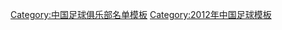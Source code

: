 {{Football squad with groups
|name=2012年中超分类名单大连阿尔滨
|bgcolor=#0070FF
|bordercolor=#FFFFFF
|textcolor=#FFFFFF
|title=[[大连阿尔滨足球俱乐部|<span style="color:#FFFFFF">大连阿尔滨</span>]] — [[2012年中国足球超级联赛|<span style="color:#FFFFFF">2012年</span>]][[中国足球超级联赛|<span style="color:#FFFFFF">中超联赛第 5 名</span>]]
|group1=全年参赛球员
|list1=<div>
{{Football squad2 player|no=1|name=[[于子千]]}}
{{Football squad2 player|no=3|name=[[赵和靖]]}}
{{Football squad2 player|no=5|name=[[晋鹏翔]]}}
{{Football squad2 player|no=6|name=[[朱晓刚]]}}
{{Football squad2 player|no=7|name=[[吴庆]]}}
{{Football squad2 player|no=8|name={{flagicon|BRA}} [[法比奥·罗申巴克|-{zh-hans:罗申巴克;zh-hk:洛查碧克}-]]}}
{{Football squad2 player|no=10|name=[[王君 (足球运动员)|王君]]}}
{{Football squad2 player|no=11|name={{flagicon|NGR}} [[皮特·乌塔卡|乌塔卡]]}}
{{Football squad2 player|no=12|name=[[周通 (足球运动员)|周通]]}}
{{Football squad2 player|no=13|name={{flagicon|GHA}} [[李·阿迪]]}}
{{Football squad2 player|no=14|name=[[胡兆军]]}}
{{Football squad2 player|no=15|name=[[尹路]]}}
{{Football squad2 player|no=17|name=[[孙昊晟]]}}
{{Football squad2 player|no=18|name=[[王萌]]}}
{{Football squad2 player|no=21|name=[[陈雷 (足球运动员)|陈雷]]}}
{{Football squad2 player|no=22|name=[[于大宝]]}}
{{Football squad2 player|no=23|name=[[雷涛 (足球运动员)|雷涛]]}}
{{Football squad2 player|no=24|name=[[刘宇 (足球运动员)|刘宇]]}}
{{Football squad2 player|no=26|name=[[姜文骏]]}}
{{Football squad2 player|no=27|name=[[常琳]]}}
{{Football squad2 player|no=28|name=[[王宏有]]}}
{{Football squad2 player|no=29|name=[[孙铂]]}}
{{Football squad2 player|no=30|name=[[杨林 (足球运动员)|杨林]]}}
{{Football squad2 player|no=31|name=[[詹伦豪]]}}
{{Football squad2 player|no=32|name=[[吕政 (足球运动员)|吕政]]}}
{{Football squad2 player|no=33|name=[[刘伟国]]}}
{{Football squad2 player|no=35|name=[[陈汉 (足球运动员)|陈汉]]}}
{{Football squad2 player|no=36|name=[[李奇 (足球运动员)|李奇]]}}
{{Football squad2 player|no=37|name=[[权恒]]}}
{{Football squad2 player|no=38|name=[[陈虹权]]}}
{{Football squad2 player|no=40|name=[[董学升]]}}
</div>
|group2=夏季转入球员
|list2=<div>
{{Football squad2 player|no=4|name=[[纪政玉]]}}
{{Football squad2 player|no=16|name={{flagicon|AUS}} [[丹尼尔·穆伦|穆伦]]}}
{{Football squad2 player|no=20|name={{flagicon|MLI}}{{flagicon|FRA}}[[施度·基達|-{zh-hans:塞杜·凯塔;zh-hk:施度·基達}-]]}}
</div>
|group3=夏季转出球员
|list3=<div>
{{Football squad2 player|no=9|name={{flagicon|AUS}} [[米尔·斯特约夫斯基|米莱]]}}
{{Football squad2 player|no=19|name={{flagicon|CHI}} [[古斯塔沃·卡纳莱斯|卡纳莱斯]]}}
{{Football squad2 player|no=25|name=[[艾迪·弗朗西斯|艾迪]]}}
</div>
|group4=主教练
|list4={{flagicon|KOR}} [[张外龙]]<small>（至第 4 轮）</small>；{{flagicon|SRB}} [[亚历山大·斯塔诺耶维奇|-{zh-hans:斯塔诺耶维奇;zh-hk:史坦諾謝域;zh-tw:斯塔諾耶維奇;}-]]
}}
<noinclude>
{{DEFAULTSORT:DaLian AERBIN F.C. Squad 2012}}
[[Category:中国足球俱乐部名单模板]]
[[Category:2012年中国足球模板]]
</noinclude>